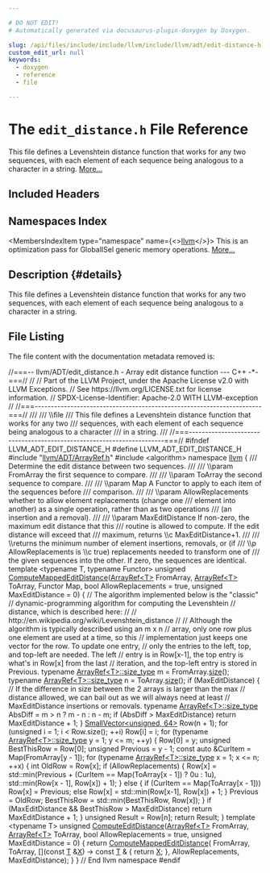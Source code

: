 ```yaml
---

# DO NOT EDIT!
# Automatically generated via docusaurus-plugin-doxygen by Doxygen.

slug: /api/files/include/include/llvm/include/llvm/adt/edit-distance-h
custom_edit_url: null
keywords:
  - doxygen
  - reference
  - file

---
```





# The `edit_distance.h` File Reference

<DoxygenPage pluginConfig={pluginConfig}>

This file defines a Levenshtein distance function that works for any two sequences, with each element of each sequence being analogous to a character in a string. <a href="#details">More...</a>

## Included Headers

<IncludesList>
<IncludesListItem
  filePath="llvm/ADT/ArrayRef.h"
  permalink="/docs/api/files/include/include/llvm/include/llvm/adt/arrayref-h"
  isLocal="true" />
<IncludesListItem
  filePath="algorithm"
  permalink=""
  isLocal="false" />
</IncludesList>

## Namespaces Index

<MembersIndex>

<MembersIndexItem
  type="namespace"
  name={<><a href="/docs/api/namespaces/llvm">llvm</a></>}>
This is an optimization pass for GlobalISel generic memory operations. <a href="/docs/api/namespaces/llvm/#details">More...</a>
</MembersIndexItem>

</MembersIndex>

## Description {#details}

This file defines a Levenshtein distance function that works for any two sequences, with each element of each sequence being analogous to a character in a string.

## File Listing

The file content with the documentation metadata removed is:

<ProgramListing>

<Link id="l00001" /><CodeLine lineNumber="1"><span class="doxyHighlightComment">//===-- llvm/ADT/edit&#95;distance.h - Array edit distance function --- C++ -&#42;-===//</span></CodeLine>
<Link id="l00002" /><CodeLine lineNumber="2"><span class="doxyHighlightComment">//</span></CodeLine>
<Link id="l00003" /><CodeLine lineNumber="3"><span class="doxyHighlightComment">// Part of the LLVM Project, under the Apache License v2.0 with LLVM Exceptions.</span></CodeLine>
<Link id="l00004" /><CodeLine lineNumber="4"><span class="doxyHighlightComment">// See https://llvm.org/LICENSE.txt for license information.</span></CodeLine>
<Link id="l00005" /><CodeLine lineNumber="5"><span class="doxyHighlightComment">// SPDX-License-Identifier: Apache-2.0 WITH LLVM-exception</span></CodeLine>
<Link id="l00006" /><CodeLine lineNumber="6"><span class="doxyHighlightComment">//</span></CodeLine>
<Link id="l00007" /><CodeLine lineNumber="7"><span class="doxyHighlightComment">//===----------------------------------------------------------------------===//</span></CodeLine>
<Link id="l00008" /><CodeLine lineNumber="8"><span class="doxyHighlightComment">///</span></CodeLine>
<Link id="l00009" /><CodeLine lineNumber="9"><span class="doxyHighlightComment">/// \\file</span></CodeLine>
<Link id="l00010" /><CodeLine lineNumber="10"><span class="doxyHighlightComment">/// This file defines a Levenshtein distance function that works for any two</span></CodeLine>
<Link id="l00011" /><CodeLine lineNumber="11"><span class="doxyHighlightComment">/// sequences, with each element of each sequence being analogous to a character</span></CodeLine>
<Link id="l00012" /><CodeLine lineNumber="12"><span class="doxyHighlightComment">/// in a string.</span></CodeLine>
<Link id="l00013" /><CodeLine lineNumber="13"><span class="doxyHighlightComment">///</span></CodeLine>
<Link id="l00014" /><CodeLine lineNumber="14"><span class="doxyHighlightComment">//===----------------------------------------------------------------------===//</span></CodeLine>
<Link id="l00015" /><CodeLine lineNumber="15"></CodeLine>
<Link id="l00016" /><CodeLine lineNumber="16"><span class="doxyHighlightPreprocessor">#ifndef LLVM&#95;ADT&#95;EDIT&#95;DISTANCE&#95;H</span></CodeLine>
<Link id="l00017" /><CodeLine lineNumber="17"><span class="doxyHighlightPreprocessor">#define LLVM&#95;ADT&#95;EDIT&#95;DISTANCE&#95;H</span></CodeLine>
<Link id="l00018" /><CodeLine lineNumber="18"></CodeLine>
<Link id="l00019" /><CodeLine lineNumber="19"><span class="doxyHighlightPreprocessor">#include &quot;<a href="/docs/api/files/include/include/llvm/include/llvm/adt/arrayref-h">llvm/ADT/ArrayRef.h</a>&quot;</span></CodeLine>
<Link id="l00020" /><CodeLine lineNumber="20"><span class="doxyHighlightPreprocessor">#include &lt;algorithm&gt;</span></CodeLine>
<Link id="l00021" /><CodeLine lineNumber="21"></CodeLine>
<Link id="l00022" /><CodeLine lineNumber="22"><span class="doxyHighlightKeyword">namespace </span><span class="doxyHighlight"><a href="/docs/api/namespaces/llvm">llvm</a> &#123;</span></CodeLine>
<Link id="l00023" /><CodeLine lineNumber="23"></CodeLine>
<Link id="l00024" /><CodeLine lineNumber="24"><span class="doxyHighlightComment">/// Determine the edit distance between two sequences.</span></CodeLine>
<Link id="l00025" /><CodeLine lineNumber="25"><span class="doxyHighlightComment">///</span></CodeLine>
<Link id="l00026" /><CodeLine lineNumber="26"><span class="doxyHighlightComment">/// \\param FromArray the first sequence to compare.</span></CodeLine>
<Link id="l00027" /><CodeLine lineNumber="27"><span class="doxyHighlightComment">///</span></CodeLine>
<Link id="l00028" /><CodeLine lineNumber="28"><span class="doxyHighlightComment">/// \\param ToArray the second sequence to compare.</span></CodeLine>
<Link id="l00029" /><CodeLine lineNumber="29"><span class="doxyHighlightComment">///</span></CodeLine>
<Link id="l00030" /><CodeLine lineNumber="30"><span class="doxyHighlightComment">/// \\param Map A Functor to apply to each item of the sequences before</span></CodeLine>
<Link id="l00031" /><CodeLine lineNumber="31"><span class="doxyHighlightComment">/// comparison.</span></CodeLine>
<Link id="l00032" /><CodeLine lineNumber="32"><span class="doxyHighlightComment">///</span></CodeLine>
<Link id="l00033" /><CodeLine lineNumber="33"><span class="doxyHighlightComment">/// \\param AllowReplacements whether to allow element replacements (change one</span></CodeLine>
<Link id="l00034" /><CodeLine lineNumber="34"><span class="doxyHighlightComment">/// element into another) as a single operation, rather than as two operations</span></CodeLine>
<Link id="l00035" /><CodeLine lineNumber="35"><span class="doxyHighlightComment">/// (an insertion and a removal).</span></CodeLine>
<Link id="l00036" /><CodeLine lineNumber="36"><span class="doxyHighlightComment">///</span></CodeLine>
<Link id="l00037" /><CodeLine lineNumber="37"><span class="doxyHighlightComment">/// \\param MaxEditDistance If non-zero, the maximum edit distance that this</span></CodeLine>
<Link id="l00038" /><CodeLine lineNumber="38"><span class="doxyHighlightComment">/// routine is allowed to compute. If the edit distance will exceed that</span></CodeLine>
<Link id="l00039" /><CodeLine lineNumber="39"><span class="doxyHighlightComment">/// maximum, returns \\c MaxEditDistance+1.</span></CodeLine>
<Link id="l00040" /><CodeLine lineNumber="40"><span class="doxyHighlightComment">///</span></CodeLine>
<Link id="l00041" /><CodeLine lineNumber="41"><span class="doxyHighlightComment">/// \\returns the minimum number of element insertions, removals, or (if</span></CodeLine>
<Link id="l00042" /><CodeLine lineNumber="42"><span class="doxyHighlightComment">/// \\p AllowReplacements is \\c true) replacements needed to transform one of</span></CodeLine>
<Link id="l00043" /><CodeLine lineNumber="43"><span class="doxyHighlightComment">/// the given sequences into the other. If zero, the sequences are identical.</span></CodeLine>
<Link id="l00044" /><CodeLine lineNumber="44"><span class="doxyHighlightKeyword">template</span><span class="doxyHighlight"> &lt;</span><span class="doxyHighlightKeyword">typename</span><span class="doxyHighlight"> T, </span><span class="doxyHighlightKeyword">typename</span><span class="doxyHighlight"> Functor&gt;</span></CodeLine>
<Link id="l00045" /><CodeLine lineNumber="45" lineLink="/docs/api/namespaces/llvm/#ad0947a70171b7e63f155a2eae2bfd706"><span class="doxyHighlightKeywordType">unsigned</span><span class="doxyHighlight"> <a href="/docs/api/namespaces/llvm/#ad0947a70171b7e63f155a2eae2bfd706">ComputeMappedEditDistance</a>(<a href="/docs/api/classes/llvm/arrayref">ArrayRef&lt;T&gt;</a> FromArray, <a href="/docs/api/classes/llvm/arrayref">ArrayRef&lt;T&gt;</a> ToArray,</span></CodeLine>
<Link id="l00046" /><CodeLine lineNumber="46"><span class="doxyHighlight">                                   Functor Map, </span><span class="doxyHighlightKeywordType">bool</span><span class="doxyHighlight"> AllowReplacements = </span><span class="doxyHighlightKeyword">true</span><span class="doxyHighlight">,</span></CodeLine>
<Link id="l00047" /><CodeLine lineNumber="47"><span class="doxyHighlight">                                   </span><span class="doxyHighlightKeywordType">unsigned</span><span class="doxyHighlight"> MaxEditDistance = 0) &#123;</span></CodeLine>
<Link id="l00048" /><CodeLine lineNumber="48"><span class="doxyHighlight">  </span><span class="doxyHighlightComment">// The algorithm implemented below is the &quot;classic&quot;</span></CodeLine>
<Link id="l00049" /><CodeLine lineNumber="49"><span class="doxyHighlight">  </span><span class="doxyHighlightComment">// dynamic-programming algorithm for computing the Levenshtein</span></CodeLine>
<Link id="l00050" /><CodeLine lineNumber="50"><span class="doxyHighlight">  </span><span class="doxyHighlightComment">// distance, which is described here:</span></CodeLine>
<Link id="l00051" /><CodeLine lineNumber="51"><span class="doxyHighlight">  </span><span class="doxyHighlightComment">//</span></CodeLine>
<Link id="l00052" /><CodeLine lineNumber="52"><span class="doxyHighlight">  </span><span class="doxyHighlightComment">//   http://en.wikipedia.org/wiki/Levenshtein&#95;distance</span></CodeLine>
<Link id="l00053" /><CodeLine lineNumber="53"><span class="doxyHighlight">  </span><span class="doxyHighlightComment">//</span></CodeLine>
<Link id="l00054" /><CodeLine lineNumber="54"><span class="doxyHighlight">  </span><span class="doxyHighlightComment">// Although the algorithm is typically described using an m x n</span></CodeLine>
<Link id="l00055" /><CodeLine lineNumber="55"><span class="doxyHighlight">  </span><span class="doxyHighlightComment">// array, only one row plus one element are used at a time, so this</span></CodeLine>
<Link id="l00056" /><CodeLine lineNumber="56"><span class="doxyHighlight">  </span><span class="doxyHighlightComment">// implementation just keeps one vector for the row.  To update one entry,</span></CodeLine>
<Link id="l00057" /><CodeLine lineNumber="57"><span class="doxyHighlight">  </span><span class="doxyHighlightComment">// only the entries to the left, top, and top-left are needed.  The left</span></CodeLine>
<Link id="l00058" /><CodeLine lineNumber="58"><span class="doxyHighlight">  </span><span class="doxyHighlightComment">// entry is in Row&#91;x-1&#93;, the top entry is what&#39;s in Row&#91;x&#93; from the last</span></CodeLine>
<Link id="l00059" /><CodeLine lineNumber="59"><span class="doxyHighlight">  </span><span class="doxyHighlightComment">// iteration, and the top-left entry is stored in Previous.</span></CodeLine>
<Link id="l00060" /><CodeLine lineNumber="60"><span class="doxyHighlight">  </span><span class="doxyHighlightKeyword">typename</span><span class="doxyHighlight"> <a href="/docs/api/classes/llvm/arrayref/#a14feba3df516c82f8e016374ef4df18b">ArrayRef&lt;T&gt;::size&#95;type</a> m = FromArray.<a href="/docs/api/classes/llvm/arrayref/#a85ffb6531d4cda988ea81f18d4e56fb7">size</a>();</span></CodeLine>
<Link id="l00061" /><CodeLine lineNumber="61"><span class="doxyHighlight">  </span><span class="doxyHighlightKeyword">typename</span><span class="doxyHighlight"> <a href="/docs/api/classes/llvm/arrayref/#a14feba3df516c82f8e016374ef4df18b">ArrayRef&lt;T&gt;::size&#95;type</a> n = ToArray.<a href="/docs/api/classes/llvm/arrayref/#a85ffb6531d4cda988ea81f18d4e56fb7">size</a>();</span></CodeLine>
<Link id="l00062" /><CodeLine lineNumber="62"></CodeLine>
<Link id="l00063" /><CodeLine lineNumber="63"><span class="doxyHighlight">  </span><span class="doxyHighlightKeywordFlow">if</span><span class="doxyHighlight"> (MaxEditDistance) &#123;</span></CodeLine>
<Link id="l00064" /><CodeLine lineNumber="64"><span class="doxyHighlight">    </span><span class="doxyHighlightComment">// If the difference in size between the 2 arrays is larger than the max</span></CodeLine>
<Link id="l00065" /><CodeLine lineNumber="65"><span class="doxyHighlight">    </span><span class="doxyHighlightComment">// distance allowed, we can bail out as we will always need at least</span></CodeLine>
<Link id="l00066" /><CodeLine lineNumber="66"><span class="doxyHighlight">    </span><span class="doxyHighlightComment">// MaxEditDistance insertions or removals.</span></CodeLine>
<Link id="l00067" /><CodeLine lineNumber="67"><span class="doxyHighlight">    </span><span class="doxyHighlightKeyword">typename</span><span class="doxyHighlight"> <a href="/docs/api/classes/llvm/arrayref/#a14feba3df516c82f8e016374ef4df18b">ArrayRef&lt;T&gt;::size&#95;type</a> AbsDiff = m &gt; n ? m - n : n - m;</span></CodeLine>
<Link id="l00068" /><CodeLine lineNumber="68"><span class="doxyHighlight">    </span><span class="doxyHighlightKeywordFlow">if</span><span class="doxyHighlight"> (AbsDiff &gt; MaxEditDistance)</span></CodeLine>
<Link id="l00069" /><CodeLine lineNumber="69"><span class="doxyHighlight">      </span><span class="doxyHighlightKeywordFlow">return</span><span class="doxyHighlight"> MaxEditDistance + 1;</span></CodeLine>
<Link id="l00070" /><CodeLine lineNumber="70"><span class="doxyHighlight">  &#125;</span></CodeLine>
<Link id="l00071" /><CodeLine lineNumber="71"></CodeLine>
<Link id="l00072" /><CodeLine lineNumber="72"><span class="doxyHighlight">  <a href="/docs/api/classes/llvm/smallvector">SmallVector&lt;unsigned, 64&gt;</a> Row(n + 1);</span></CodeLine>
<Link id="l00073" /><CodeLine lineNumber="73"><span class="doxyHighlight">  </span><span class="doxyHighlightKeywordFlow">for</span><span class="doxyHighlight"> (</span><span class="doxyHighlightKeywordType">unsigned</span><span class="doxyHighlight"> i = 1; i &lt; Row.size(); ++i)</span></CodeLine>
<Link id="l00074" /><CodeLine lineNumber="74"><span class="doxyHighlight">    Row&#91;i&#93; = i;</span></CodeLine>
<Link id="l00075" /><CodeLine lineNumber="75"></CodeLine>
<Link id="l00076" /><CodeLine lineNumber="76"><span class="doxyHighlight">  </span><span class="doxyHighlightKeywordFlow">for</span><span class="doxyHighlight"> (</span><span class="doxyHighlightKeyword">typename</span><span class="doxyHighlight"> <a href="/docs/api/classes/llvm/arrayref/#a14feba3df516c82f8e016374ef4df18b">ArrayRef&lt;T&gt;::size&#95;type</a> y = 1; y &lt;= m; ++y) &#123;</span></CodeLine>
<Link id="l00077" /><CodeLine lineNumber="77"><span class="doxyHighlight">    Row&#91;0&#93; = y;</span></CodeLine>
<Link id="l00078" /><CodeLine lineNumber="78"><span class="doxyHighlight">    </span><span class="doxyHighlightKeywordType">unsigned</span><span class="doxyHighlight"> BestThisRow = Row&#91;0&#93;;</span></CodeLine>
<Link id="l00079" /><CodeLine lineNumber="79"></CodeLine>
<Link id="l00080" /><CodeLine lineNumber="80"><span class="doxyHighlight">    </span><span class="doxyHighlightKeywordType">unsigned</span><span class="doxyHighlight"> Previous = y - 1;</span></CodeLine>
<Link id="l00081" /><CodeLine lineNumber="81"><span class="doxyHighlight">    </span><span class="doxyHighlightKeyword">const</span><span class="doxyHighlight"> </span><span class="doxyHighlightKeyword">auto</span><span class="doxyHighlight"> &amp;CurItem = Map(FromArray&#91;y - 1&#93;);</span></CodeLine>
<Link id="l00082" /><CodeLine lineNumber="82"><span class="doxyHighlight">    </span><span class="doxyHighlightKeywordFlow">for</span><span class="doxyHighlight"> (</span><span class="doxyHighlightKeyword">typename</span><span class="doxyHighlight"> <a href="/docs/api/classes/llvm/arrayref/#a14feba3df516c82f8e016374ef4df18b">ArrayRef&lt;T&gt;::size&#95;type</a> x = 1; x &lt;= n; ++x) &#123;</span></CodeLine>
<Link id="l00083" /><CodeLine lineNumber="83"><span class="doxyHighlight">      </span><span class="doxyHighlightKeywordType">int</span><span class="doxyHighlight"> OldRow = Row&#91;x&#93;;</span></CodeLine>
<Link id="l00084" /><CodeLine lineNumber="84"><span class="doxyHighlight">      </span><span class="doxyHighlightKeywordFlow">if</span><span class="doxyHighlight"> (AllowReplacements) &#123;</span></CodeLine>
<Link id="l00085" /><CodeLine lineNumber="85"><span class="doxyHighlight">        Row&#91;x&#93; = std::min(Previous + (CurItem == Map(ToArray&#91;x - 1&#93;) ? 0u : 1u),</span></CodeLine>
<Link id="l00086" /><CodeLine lineNumber="86"><span class="doxyHighlight">                          std::min(Row&#91;x - 1&#93;, Row&#91;x&#93;) + 1);</span></CodeLine>
<Link id="l00087" /><CodeLine lineNumber="87"><span class="doxyHighlight">      &#125;</span></CodeLine>
<Link id="l00088" /><CodeLine lineNumber="88"><span class="doxyHighlight">      </span><span class="doxyHighlightKeywordFlow">else</span><span class="doxyHighlight"> &#123;</span></CodeLine>
<Link id="l00089" /><CodeLine lineNumber="89"><span class="doxyHighlight">        </span><span class="doxyHighlightKeywordFlow">if</span><span class="doxyHighlight"> (CurItem == Map(ToArray&#91;x - 1&#93;))</span></CodeLine>
<Link id="l00090" /><CodeLine lineNumber="90"><span class="doxyHighlight">          Row&#91;x&#93; = Previous;</span></CodeLine>
<Link id="l00091" /><CodeLine lineNumber="91"><span class="doxyHighlight">        </span><span class="doxyHighlightKeywordFlow">else</span><span class="doxyHighlight"> Row&#91;x&#93; = std::min(Row&#91;x-1&#93;, Row&#91;x&#93;) + 1;</span></CodeLine>
<Link id="l00092" /><CodeLine lineNumber="92"><span class="doxyHighlight">      &#125;</span></CodeLine>
<Link id="l00093" /><CodeLine lineNumber="93"><span class="doxyHighlight">      Previous = OldRow;</span></CodeLine>
<Link id="l00094" /><CodeLine lineNumber="94"><span class="doxyHighlight">      BestThisRow = std::min(BestThisRow, Row&#91;x&#93;);</span></CodeLine>
<Link id="l00095" /><CodeLine lineNumber="95"><span class="doxyHighlight">    &#125;</span></CodeLine>
<Link id="l00096" /><CodeLine lineNumber="96"></CodeLine>
<Link id="l00097" /><CodeLine lineNumber="97"><span class="doxyHighlight">    </span><span class="doxyHighlightKeywordFlow">if</span><span class="doxyHighlight"> (MaxEditDistance &amp;&amp; BestThisRow &gt; MaxEditDistance)</span></CodeLine>
<Link id="l00098" /><CodeLine lineNumber="98"><span class="doxyHighlight">      </span><span class="doxyHighlightKeywordFlow">return</span><span class="doxyHighlight"> MaxEditDistance + 1;</span></CodeLine>
<Link id="l00099" /><CodeLine lineNumber="99"><span class="doxyHighlight">  &#125;</span></CodeLine>
<Link id="l00100" /><CodeLine lineNumber="100"></CodeLine>
<Link id="l00101" /><CodeLine lineNumber="101"><span class="doxyHighlight">  </span><span class="doxyHighlightKeywordType">unsigned</span><span class="doxyHighlight"> Result = Row&#91;n&#93;;</span></CodeLine>
<Link id="l00102" /><CodeLine lineNumber="102"><span class="doxyHighlight">  </span><span class="doxyHighlightKeywordFlow">return</span><span class="doxyHighlight"> Result;</span></CodeLine>
<Link id="l00103" /><CodeLine lineNumber="103"><span class="doxyHighlight">&#125;</span></CodeLine>
<Link id="l00104" /><CodeLine lineNumber="104"></CodeLine>
<Link id="l00105" /><CodeLine lineNumber="105"><span class="doxyHighlightKeyword">template</span><span class="doxyHighlight"> &lt;</span><span class="doxyHighlightKeyword">typename</span><span class="doxyHighlight"> T&gt;</span></CodeLine>
<Link id="l00106" /><CodeLine lineNumber="106" lineLink="/docs/api/namespaces/llvm/#a7dd37b8e348fbe4c8c870ca00415da92"><span class="doxyHighlightKeywordType">unsigned</span><span class="doxyHighlight"> <a href="/docs/api/namespaces/llvm/#a7dd37b8e348fbe4c8c870ca00415da92">ComputeEditDistance</a>(<a href="/docs/api/classes/llvm/arrayref">ArrayRef&lt;T&gt;</a> FromArray, <a href="/docs/api/classes/llvm/arrayref">ArrayRef&lt;T&gt;</a> ToArray,</span></CodeLine>
<Link id="l00107" /><CodeLine lineNumber="107"><span class="doxyHighlight">                             </span><span class="doxyHighlightKeywordType">bool</span><span class="doxyHighlight"> AllowReplacements = </span><span class="doxyHighlightKeyword">true</span><span class="doxyHighlight">,</span></CodeLine>
<Link id="l00108" /><CodeLine lineNumber="108"><span class="doxyHighlight">                             </span><span class="doxyHighlightKeywordType">unsigned</span><span class="doxyHighlight"> MaxEditDistance = 0) &#123;</span></CodeLine>
<Link id="l00109" /><CodeLine lineNumber="109"><span class="doxyHighlight">  </span><span class="doxyHighlightKeywordFlow">return</span><span class="doxyHighlight"> <a href="/docs/api/namespaces/llvm/#ad0947a70171b7e63f155a2eae2bfd706">ComputeMappedEditDistance</a>(</span></CodeLine>
<Link id="l00110" /><CodeLine lineNumber="110"><span class="doxyHighlight">      FromArray, ToArray, &#91;&#93;(</span><span class="doxyHighlightKeyword">const</span><span class="doxyHighlight"> <a href="/docs/api/files/lib/lib/target/lib/target/mips/mips16isellowering-cpp/#a0acb682b8260ab1c60b918599864e2e5">T</a> &amp;<a href="/docs/api/files/lib/lib/tablegen/tablegenbackendskeleton-cpp/#ab60f28d7a141ac46ccc200176a1bca8b">X</a>) -&gt; </span><span class="doxyHighlightKeyword">const</span><span class="doxyHighlight"> <a href="/docs/api/files/lib/lib/target/lib/target/mips/mips16isellowering-cpp/#a0acb682b8260ab1c60b918599864e2e5">T</a> &amp; &#123; </span><span class="doxyHighlightKeywordFlow">return</span><span class="doxyHighlight"> <a href="/docs/api/files/lib/lib/tablegen/tablegenbackendskeleton-cpp/#ab60f28d7a141ac46ccc200176a1bca8b">X</a>; &#125;,</span></CodeLine>
<Link id="l00111" /><CodeLine lineNumber="111"><span class="doxyHighlight">      AllowReplacements, MaxEditDistance);</span></CodeLine>
<Link id="l00112" /><CodeLine lineNumber="112"><span class="doxyHighlight">&#125;</span></CodeLine>
<Link id="l00113" /><CodeLine lineNumber="113"></CodeLine>
<Link id="l00114" /><CodeLine lineNumber="114"><span class="doxyHighlight">&#125; </span><span class="doxyHighlightComment">// End llvm namespace</span></CodeLine>
<Link id="l00115" /><CodeLine lineNumber="115"></CodeLine>
<Link id="l00116" /><CodeLine lineNumber="116"><span class="doxyHighlightPreprocessor">#endif</span></CodeLine>

</ProgramListing>


</DoxygenPage>
